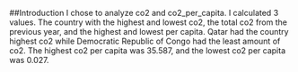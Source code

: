 ##Introduction
I chose to analyze co2 and co2_per_capita. I calculated 3 values. The country with the highest and lowest co2, the total co2 from the previous year, and the highest and lowest per capita. Qatar had the country highest co2 while Democratic Republic of Congo had the least amount of co2. The highest co2 per capita was 35.587, and the lowest co2 per capita was 0.027. 
